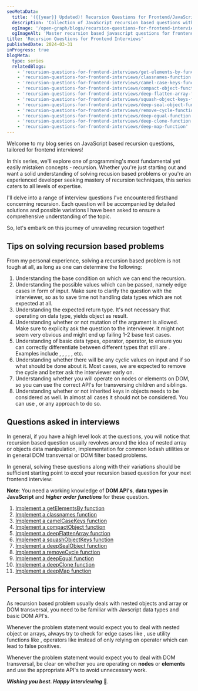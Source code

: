 ```yaml
---
seoMetaData:
  title: '({{year}} Updated)! Recursion Questions for Frontend/JavaScript Interviews'
  description: 'Collection of JavaScript recursion based questions with solutions from real Frontend and JavaScript interviews in {{year}}'
  ogImage: '/open-graph/blogs/recursion-questions-for-frontend-interviews.webp'
  ogImageAlt: 'Master recursion based javascript questions for frontend Interviews in {{year}}'
title: 'Recursion Questions for Frontend Interviews'
publishedDate: 2024-03-31
inProgress: true
blogMeta:
  type: series
  relatedBlogs:
    - 'recursion-questions-for-frontend-interviews/get-elements-by-function'
    - 'recursion-questions-for-frontend-interviews/classnames-function'
    - 'recursion-questions-for-frontend-interviews/camel-case-keys-function'
    - 'recursion-questions-for-frontend-interviews/compact-object-function'
    - 'recursion-questions-for-frontend-interviews/deep-flatten-array-function'
    - 'recursion-questions-for-frontend-interviews/squash-object-keys-function'
    - 'recursion-questions-for-frontend-interviews/deep-seal-object-function'
    - 'recursion-questions-for-frontend-interviews/remove-cycle-function'
    - 'recursion-questions-for-frontend-interviews/deep-equal-function'
    - 'recursion-questions-for-frontend-interviews/deep-clone-function'
    - 'recursion-questions-for-frontend-interviews/deep-map-function'
---
```


Welcome to my blog series on JavaScript based recursion questions, tailored for frontend interviews!

In this series, we'll explore one of programming's most fundamental yet easily mistaken concepts - recursion. Whether you're just starting out and want a solid understanding of solving recusion based problems or you're an experienced developer seeking mastery of recursion techniques, this series caters to all levels of expertise.

I'll delve into a range of interview questions I've encountered firsthand concerning recursion. Each question will be accompanied by detailed solutions and possible variations I have been asked to ensure a comprehensive understanding of the topic.

So, let's embark on this journey of unraveling recursion together!

## Tips on solving recursion based problems

From my personal experience, solving a recursion based problem is not tough at all, as long as one can determine the following:

1. Understanding the base condition on which we can end the recursion.
1. Understanding the possible values which can be passed, namely edge cases in form of <InlineCode code="null"/> input. Make sure to clarify the question with the interviewer, so as to save time not handling data types which are not expected at all.
1. Understanding the expected return type. It's not necessary that operating on <InlineCode code="'object'"/> data type, yields object as result.
1. Understanding whether or not mutation of the argument is allowed. Make sure to explicity ask the question to the interviewer. It might not seem very obvious and might end up failing 1-2 base test cases.
1. Understanding of basic data types, <InlineCode code="typeof"/> operator, <InlineCode code="instanceOf"/> operator, to ensure you can correctly differentiate between different types that still are <InlineCode code="'objects'"/>. Examples include <InlineCode code="arrays"/>, <InlineCode code="maps"/>, <InlineCode code="sets"/>, <InlineCode code="objects"/>, <InlineCode code="dates"/>, <InlineCode code="null"/> etc.
1. Understanding whether there will be any cyclic values on input and if so what should be done about it. Most cases, we are expected to remove the cycle and better ask the interviewer early on.
1. Understanding whether you will operate on nodes or elements on DOM, so you can use the correct API's for transversing children and siblings.
1. Understanding whether or not inherited keys in objects needs to be considered as well. In almost all cases it should not be considered. You can use <InlineCode code="Object.hasOwn()"/>, <InlineCode code="object.hasOwnProperty()"/> or any approach to do so.

## Questions asked in interviews

In general, if you have a high level look at the questions, you will notice that recursion based question usually revolves around the idea of nested array or objects data manipulation, implementation for common lodash utilities or in general DOM transversal or DOM filter based problems.

In general, solving these questions along with their variations should be sufficient starting point to excel your recursion based question for your next frontend interview:

**Note**: You need a working knowledge of **DOM API's**, **data types in JavaScript** and **_higher order functions_** for these question.

1. [Implement a getElementsBy function](/blog/recursion-questions-for-frontend-interviews/get-elements-by-function/ 'Implement a getElementsBy function using recursion')
1. [Implement a classnames function](/blog/recursion-questions-for-frontend-interviews/classnames-function/ 'Implement a classnames function using recursion')
1. [Implement a camelCaseKeys function](/blog/recursion-questions-for-frontend-interviews/camel-case-keys-function/ 'Implement a camelCaseKeys function using recursion')
1. [Implement a compactObject function](/blog/recursion-questions-for-frontend-interviews/compact-object-function/ 'Implement a compactObject function using recursion')
1. [Implement a deepFlattenArray function](/blog/recursion-questions-for-frontend-interviews/deep-flatten-array-function/ 'Implement a deepFlattenArray function using recursion')
1. [Implement a squashObjectKeys function](/blog/recursion-questions-for-frontend-interviews/squash-object-keys-function/ 'Implement a squashObjectKeys function using recursion')
1. [Implement a deepSealObject function](/blog/recursion-questions-for-frontend-interviews/deep-seal-object-function/ 'Implement a deepSealObject function using recursion')
1. [Implement a removeCycle function](/blog/recursion-questions-for-frontend-interviews/remove-cycle-function/ 'Implement a removeCycle function using recursion')
1. [Implement a deepEqual function](/blog/recursion-questions-for-frontend-interviews/deep-equal-function/ 'Implement a deepEqual function using recursion')
1. [Implement a deepClone function](/blog/recursion-questions-for-frontend-interviews/deep-clone-function/ 'Implement a deepClone function using recursion')
1. [Implement a deepMap function](/blog/recursion-questions-for-frontend-interviews/deep-map-function/ 'Implement a deepMap function using recursion')

## Personal tips for interview

As recursion based problem usually deals with nested objects and array or DOM transversal, you need to be familiar with Javscript data types and basic DOM API's.

Whenever the problem statement would expect you to deal with nested object or arrays, always try to check for edge cases like <InlineCode code="null" />, use utility functions like <InlineCode code="Array.isArray()" /> , operators like <InlineCode code="instanceOf" />instead of only relying on <InlineCode code="typeof" /> operator which can lead to false positives.

Whenever the problem statement would expect you to deal with DOM transversal, be clear on whether you are operating on **nodes** or **elements** and use the appropriate API's to avoid unnecessary work.

**_Wishing you best. Happy Interviewing_** 🫡.
